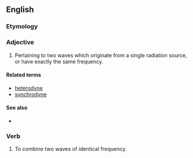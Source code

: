 ==English==


===Etymology===

{{prefix|homo|-dyne}}

===Adjective===
{{en-adj|-}}

#{{physics|of radiation}} Pertaining to two waves which originate from a single radiation source, or have exactly the same frequency.

====Related terms====
*[[heterodyne]]
*[[synchrodyne]]

====See also====
*{{pedialite|heterodyne detection}}

===Verb===
{{en-verb|homodyn|ing}}

# To combine two waves of identical frequency.